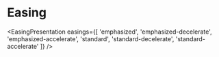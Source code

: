 
<Meta title="Theme/Easing" />

<Unstyled>
  <h1 className='typography-h1 mb-2'>Easing</h1>

  <EasingPresentation 
    easings={[
      'emphasized',
      'emphasized-decelerate', 
      'emphasized-accelerate', 
      'standard', 
      'standard-decelerate',
      'standard-accelerate'
    ]}
  />
</Unstyled>
